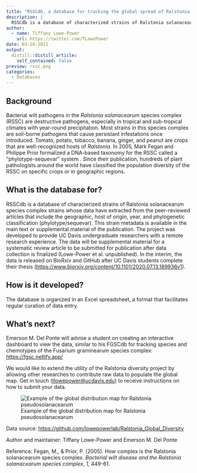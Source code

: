 ```yaml
---
title: "RSSCdb, a database for tracking the global spread of Ralstonia solanacearum sequevars and strains "
description: |
  RSSCdb is a database of characterized strains of Ralstonia solanacearum species complex strains whose data have extracted from the peer-reviewed articles that include the geographic, host of origin, year, and phylogenetic classification (phylotype/sequevar). The project was developed to provide UC Davis undergraduate researchers with a remote research experience.
author:
  - name: Tiffany Lowe-Power
    url: https://twitter.com/TLowePower
date: 03-24-2021
output:
  distill::distill_article:
    self_contained: false
preview: rssc.png
categories:
  - Databases
---
```


## Background

Bacterial wilt pathogens in the *Ralstonia solanacearum* species complex (RSSC) are destructive pathogens, especially in tropical and sub-tropical climates with year-round precipitation. Most strains in this species complex are soil-borne pathogens that cause persistant infestations once introduced. Tomato, potato, tobacco, banana, ginger, and peanut are crops that are well-recognized hosts of *Ralstonia*. In 2005, Mark Fegan and Philippe Prior formalized a DNA-based taxonomy for the RSSC called a "phylotype-sequevar" system . Since their publication, hundreds of plant pathologists around the world have classified the population diversity of the RSSC on specific crops or in geographic regions.

## What is the database for?

RSSCdb is a database of characterized strains of Ralstonia solanacearum species complex strains whose data have extracted from the peer-reviewed articles that include the geographic, host of origin, year, and phylogenetic classification (phylotype/sequevar). This strain metadata is available in the main text or supplemental material of the publication. The project was developed to provide UC Davis undergraduate researchers with a remote research experience. The data will be supplemental material for a systematic review article to be submitted for publication after data collection is finalized (Lowe-Power et al. unpublished). In the interim, the data is released on BioRxiv and GitHub after UC Davis students complete their thesis (<https://www.biorxiv.org/content/10.1101/2020.07.13.189936v1>).

## How is it developed?

The database is organized in an Excel spreadsheet, a format that facilitates regular curation of data entry.

## What's next?

Emerson M. Del Ponte will advise a student on creating an interactive dashboard to view the data, similar to his FGSCdb for tracking species and chemotypes of the Fusarium graminearum species complex: <https://fgsc.netlify.app/>

We would like to extend the utility of the Ralstonia diversity project by allowing other researches to contribute raw data to populate the global map. Get in touch ([tlowepower\@ucdavis.edu](mailto:tlowepower@ucdavis.edu){.email}) to receive instructions on how to submit your data.

![Example of the global distribution map for Ralstonia pseudosolanacearum](rssc2.png)

Data source: <https://github.com/lowepowerlab/Ralstonia_Global_Diversity>

Author and maintainer: Tiffany Lowe-Power and Emerson M. Del Ponte

Reference: Fegan, M., & Prior, P. (2005). How complex is the Ralstonia solanacearum species complex. *Bacterial wilt disease and the Ralstonia solanacearum species complex*, *1*, 449-61.

